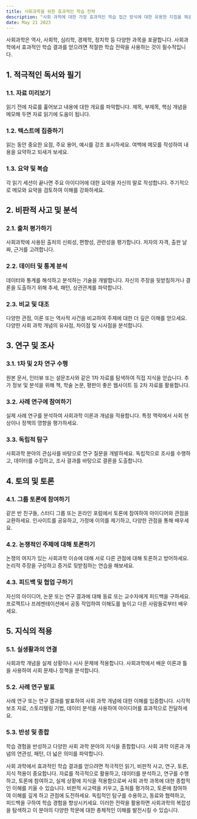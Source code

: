 ```yaml
---
title: 사회과학을 위한 효과적인 학습 전략
description: "사회 과학에 대한 가장 효과적인 학습 접근 방식에 대한 유용한 지침을 제공하여 주제에 대한 포괄적인 이해를 보장합니다."
date: May 21 2023
---
```

사회과학은 역사, 사회학, 심리학, 경제학, 정치학 등 다양한 과목을 포괄합니다. 사회과학에서 효과적인 학습 결과를 얻으려면 적절한 학습 전략을 사용하는 것이 필수적입니다.

## 1. 적극적인 독서와 필기
### 1.1. 자료 미리보기

읽기 전에 자료를 훑어보고 내용에 대한 개요를 파악합니다.
제목, 부제목, 핵심 개념을 메모해 두면 자료 읽기에 도움이 됩니다.
### 1.2. 텍스트에 집중하기

읽는 동안 중요한 요점, 주요 용어, 예시를 강조 표시하세요.
여백에 메모를 작성하여 내용을 요약하고 되새겨 보세요.
### 1.3. 요약 및 복습

각 읽기 세션이 끝나면 주요 아이디어에 대한 요약을 자신의 말로 작성합니다.
주기적으로 메모와 요약을 검토하여 이해를 강화하세요.
## 2. 비판적 사고 및 분석
### 2.1. 출처 평가하기

사회과학에 사용된 출처의 신뢰성, 편향성, 관련성을 평가합니다.
저자의 자격, 출판 날짜, 근거를 고려합니다.
### 2.2. 데이터 및 통계 분석

데이터와 통계를 해석하고 분석하는 기술을 개발합니다.
자신의 주장을 뒷받침하거나 결론을 도출하기 위해 추세, 패턴, 상관관계를 파악합니다.
### 2.3. 비교 및 대조

다양한 관점, 이론 또는 역사적 사건을 비교하여 주제에 대한 더 깊은 이해를 얻으세요.
다양한 사회 과학 개념의 유사점, 차이점 및 시사점을 분석합니다.
## 3. 연구 및 조사
### 3.1. 1차 및 2차 연구 수행

원본 문서, 인터뷰 또는 설문조사와 같은 1차 자료를 탐색하여 직접 지식을 얻습니다.
추가 정보 및 분석을 위해 책, 학술 논문, 평판이 좋은 웹사이트 등 2차 자료를 활용합니다.
### 3.2. 사례 연구에 참여하기

실제 사례 연구를 분석하여 사회과학 이론과 개념을 적용합니다.
특정 맥락에서 사회 현상이나 정책의 영향을 평가하세요.
### 3.3. 독립적 탐구

사회과학 분야의 관심사를 바탕으로 연구 질문을 개발하세요.
독립적으로 조사를 수행하고, 데이터를 수집하고, 조사 결과를 바탕으로 결론을 도출합니다.
## 4. 토의 및 토론
### 4.1. 그룹 토론에 참여하기

같은 반 친구들, 스터디 그룹 또는 온라인 포럼에서 토론에 참여하여 아이디어와 관점을 교환하세요.
인사이트를 공유하고, 가정에 이의를 제기하고, 다양한 관점을 통해 배우세요.
### 4.2. 논쟁적인 주제에 대해 토론하기

논쟁의 여지가 있는 사회과학 이슈에 대해 서로 다른 관점에 대해 토론하고 방어하세요.
논리적 주장을 구성하고 증거로 뒷받침하는 연습을 해보세요.
### 4.3. 피드백 및 협업 구하기

자신의 아이디어, 논문 또는 연구 결과에 대해 동료 또는 교수자에게 피드백을 구하세요.
프로젝트나 프레젠테이션에서 공동 작업하여 이해도를 높이고 다른 사람들로부터 배우세요.
## 5. 지식의 적용
### 5.1. 실생활과의 연결

사회과학 개념을 실제 상황이나 시사 문제에 적용합니다.
사회과학에서 배운 이론과 틀을 사용하여 사회 문제나 정책을 분석합니다.
### 5.2. 사례 연구 발표

사례 연구 또는 연구 결과를 발표하여 사회 과학 개념에 대한 이해를 입증합니다.
시각적 보조 자료, 스토리텔링 기법, 데이터 분석을 사용하여 아이디어를 효과적으로 전달하세요.
### 5.3. 반성 및 종합

학습 경험을 반성하고 다양한 사회 과학 분야의 지식을 종합합니다.
사회 과학 이론과 개념의 연관성, 패턴, 더 넓은 의미를 파악합니다.


사회 과학에서 효과적인 학습 결과를 얻으려면 적극적인 읽기, 비판적 사고, 연구, 토론, 지식 적용이 중요합니다. 자료를 적극적으로 활용하고, 데이터를 분석하고, 연구를 수행하고, 토론에 참여하고, 실제 상황에 지식을 적용함으로써 사회 과학 과목에 대한 종합적인 이해를 키울 수 있습니다. 비판적 사고력을 키우고, 출처를 평가하고, 토론에 참여하여 이해를 깊게 하고 관점에 도전하세요. 독립적인 탐구를 수용하고, 동료와 협력하고, 피드백을 구하여 학습 경험을 향상시키세요. 이러한 전략을 활용하면 사회과학의 복잡성을 탐색하고 이 분야의 다양한 학문에 대한 총체적인 이해를 발전시킬 수 있습니다.
